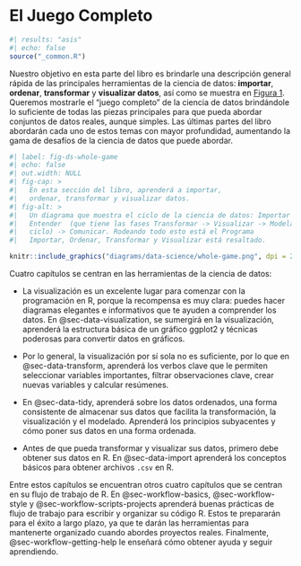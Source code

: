 # El Juego Completo {#sec-whole-game-intro .unnumbered}

```r
#| results: "asis"
#| echo: false
source("_common.R")
```

Nuestro objetivo en esta parte del libro es brindarle una descripción general rápida de las principales herramientas de la ciencia de datos: **importar**, **ordenar**, **transformar** y **visualizar datos**, así como se muestra en [Figura 1](@fig-ds-whole-game).
Queremos mostrarle el "juego completo" de la ciencia de datos brindándole lo suficiente de todas las piezas principales para que pueda abordar conjuntos de datos reales, aunque simples.
Las últimas partes del libro abordarán cada uno de estos temas con mayor profundidad, aumentando la gama de desafíos de la ciencia de datos que puede abordar.

```r
#| label: fig-ds-whole-game 
#| echo: false
#| out.width: NULL
#| fig-cap: >
#|   En esta sección del libro, aprenderá a importar,
#|   ordenar, transformar y visualizar datos.
#| fig-alt: >
#|   Un diagrama que muestra el ciclo de la ciencia de datos: Importar -> Ordenar ->
#|   Entender  (que tiene las fases Transformar -> Visualizar -> Modelar en un
#|   ciclo) -> Comunicar. Rodeando todo esto está el Programa 
#|   Importar, Ordenar, Transformar y Visualizar está resaltado.

knitr::include_graphics("diagrams/data-science/whole-game.png", dpi = 270)
```

Cuatro capítulos se centran en las herramientas de la ciencia de datos:

-   La visualización es un excelente lugar para comenzar con la programación en R, porque la recompensa es muy clara: puedes hacer diagramas elegantes e informativos que te ayuden a comprender los datos.
    En @sec-data-visualization, se sumergirá en la visualización, aprenderá la estructura básica de un gráfico ggplot2 y técnicas poderosas para convertir datos en gráficos.

-   Por lo general, la visualización por sí sola no es suficiente, por lo que en @sec-data-transform, aprenderá los verbos clave que le permiten seleccionar variables importantes, filtrar observaciones clave, crear nuevas variables y calcular resúmenes.

-   En @sec-data-tidy, aprenderá sobre los datos ordenados, una forma consistente de almacenar sus datos que facilita la transformación, la visualización y el modelado.
    Aprenderá los principios subyacentes y cómo poner sus datos en una forma ordenada.

-   Antes de que pueda transformar y visualizar sus datos, primero debe obtener sus datos en R.
    En @sec-data-import aprenderá los conceptos básicos para obtener archivos `.csv` en R.

Entre estos capítulos se encuentran otros cuatro capítulos que se centran en su flujo de trabajo de R.
En @sec-workflow-basics, @sec-workflow-style y @sec-workflow-scripts-projects aprenderá buenas prácticas de flujo de trabajo para escribir y organizar su código R.
Estos te prepararán para el éxito a largo plazo, ya que te darán las herramientas para mantenerte organizado cuando abordes proyectos reales.
Finalmente, @sec-workflow-getting-help le enseñará cómo obtener ayuda y seguir aprendiendo.
